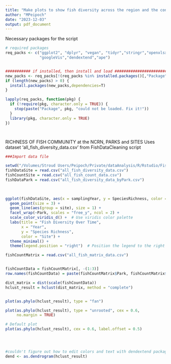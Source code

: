 ```yaml
---
title: "Make plots to show fish diversity across the region and the contribution of parks and sites"
author: "MPeipoch"
date: "2023-12-03"
output: pdf_document
---
```


Necessary packages for the script
```r
# required packages
req_packs <- c("ggplot2", "dplyr", "vegan", "tidyr","stringr","openxlsx","sf","raster","trend","lubridate","FSA",
               "googleVis","dendextend","ape")


########### if installed, then install and load ###################################
new_packs <- req_packs[!(req_packs %in% installed.packages()[,"Package"])]
if (length(new_packs) > 0) {
  install.packages(new_packs,dependencies=T)
}

lapply(req_packs, function(pkg) {
  if (!require(pkg, character.only = TRUE)) {
    stop(paste("Package", pkg, "could not be loaded. Fix it!"))
  }
  library(pkg, character.only = TRUE)
})




```


RICHNESS OF FISH COMMUNITY at the NCRN, PARKS and SITES 
Uses dataset 'all_fish_diversity_data.csv' from FishDataCleaning script 
```r

###Import data file 

setwd("/Volumes/Stroud Users/Peipoch/Private/dataAnalysis/R/Rstudio/FishAnalysisNCRN/Datasets/")
fishDataSite = read.csv("all_fish_diversity_data.csv")
fishCountSite = read.csv("all_fish_count_data.csv")
fishDataPark = read.csv("all_fish_diversity_data_byPark.csv")
  
 

ggplot(fishDataSite, aes(x = samplingYear, y = SpeciesRichness, color = site)) +
  geom_point(size = 3) +
  geom_line(aes(group = site), size = 1) +
  facet_wrap(~Park, scales = "free_y", ncol = 2) +
  scale_color_viridis_d() +  # Use viridis color palette
  labs(title = "Fish Diversity Over Time",
       x = "Year",
       y = "Species Richness",
       color = "Site") +
  theme_minimal() +
  theme(legend.position = "right")  # Position the legend to the right


```


```r



fishCountMatrix = read.csv("all_fish_matrix_data.csv")


fishCountData = fishCountMatrix[, -(1:3)]
row.names(fishCountData) = paste(fishCountMatrix$Park, fishCountMatrix$site, fishCountMatrix$year,sep = "_")

dist_matrix = dist(scale(fishCountData))
hclust_result = hclust(dist_matrix, method = "complete")


plot(as.phylo(hclust_result), type = "fan")

plot(as.phylo(hclust_result), type = "unrooted", cex = 0.6,
     no.margin = TRUE)

# Default plot
plot(as.phylo(hclust_result), cex = 0.6, label.offset = 0.5)




#couldn't figure out how to edit colors and text with dendextend package
dend <- as.dendrogram(hclust_result)



```



